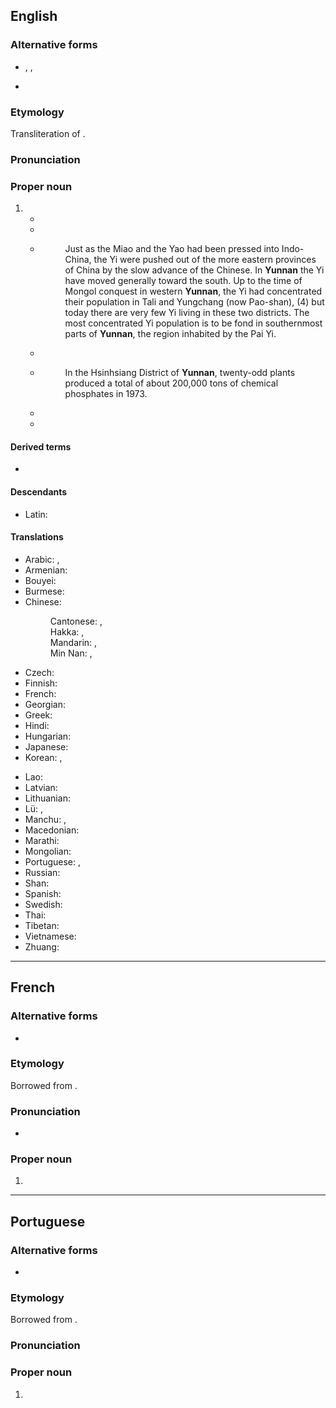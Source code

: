 {{also|Yúnnán|Yün-nan}}
==English==
{{wikipedia}}
{{commonscat}}

===Alternative forms===
* {{q|from [[Wade–Giles]]}} {{l|en|Yünnan}}, {{l|en|Yun-nan}}, {{l|en|Yün-nan}}
* {{q|obsolete}} {{l|en|Junnan}}

===Etymology===
Transliteration of {{der|en|cmn|-}} {{zh-l|雲南|tr=Yúnnán}}.

===Pronunciation===
{{rfp|en}}

===Proper noun===
{{en-proper noun}}

# {{place|en|province|in southwestern|c/China|bordering [[Myanmar]] ([[Burma]]), [[Laos]] and [[Vietnam]]|capital=Kunming}}
#* {{quote-book
|en
|year=1701
|author=Joan Luyts, {{w|Herman Moll}}
|title=A System of Geography, Part the Second
|url=https://archive.org/details/systemofgeograph00moll/
|location=[[London]]
|OCLC=6460837
|page=48
|pageurl=https://archive.org/details/systemofgeograph00moll/page/48/
|text=On the South of this Province appears that of ''Junnang'' or '''''Yunnan''''', divided into twelve Parts, whoſe chief Cities are, ''Yunnan'' the Capital of the whole Province ; ''Lingan'' ; ''Chinchian'' ; ''Cuivag'' ; ''Quanſi'' ; ''Juenkiam'' ; ''Chinyuen'' ; ''Xunnim'' ; ''Mumhoa'' ; ''Tali'' ; ''Chimtien'' ; ''Jummim'' : This Province is one of the richeſt, being ſtored with the beſt Metals, precious Stones, Musk and Silk ; and hath ſeventy five other Cities.}}
#* {{quote-book|en|url=https://archive.org/details/frompekingtoman02johngoog/|page=[https://archive.org/details/frompekingtoman02johngoog/page/n201 157]|publisher={{w|John Murray (publishing house)|John Murray}}|title=From Peking to Mandalay |author=Reginald Fleming Johnston |year=1908 |passage=I did not meet a single Chinese between Chê-to and Li-chiang in '''Yunnan'''¹- a journey that occupied about a month- and the Chinese language was entirely unknown. }}
#* {{quote-book
|en
|url=https://archive.org/details/frontierlandsyst0000chen/
|year=1949
|title=Frontier Land Systems in Southernmost China
|author={{w|Chen Han-seng}}
|publisher={{w|Institute of Pacific Relations}}
|pages=[https://archive.org/details/frontierlandsyst0000chen/page/1 1]-[https://archive.org/details/frontierlandsyst0000chen/page/2 2]}}
#*:Just as the Miao and the Yao had been pressed into Indo-China, the Yi were pushed out of the more eastern provinces of China by the slow advance of the Chinese. In '''Yunnan''' the Yi have moved generally toward the south. Up to the time of Mongol conquest in western '''Yunnan''', the Yi had concentrated their population in Tali and Yungchang (now Pao-shan), (4) but today there are very few Yi living in these two districts. The most concentrated Yi population is to be fond in southernmost parts of '''Yunnan''', the region inhabited by the Pai Yi.
#* {{quote-journal
|en
|url=https://archive.org/details/sim_free-china-weekly_1973-02-18_14_6/
|date=February 18, 1973
|title=Maoists control Phong Saly
|journal=Free China Weekly
|volume=XIV
|issue=6
|issn=0016-0318
|oclc=1786626
|location=[[Taipei]]
|page=3
|pageurl=https://archive.org/details/sim_free-china-weekly_1973-02-18_14_6/page/n2/
|text=There are huge arsenals, magazines and armories in Phong Saly, all operated by the Chinese Communists.<br>Over 200 trucks are shuttling between Phong Saly and Mengla, in southern '''Yunnan''', to replenish the supply, the report said.}}
#* {{quote-book
|en
|url=https://archive.org/details/mineralresources0000wang/
|year=1977
|ISBN=0-89158-204-5
|title=Mineral Resources and Basic Industries in the People's Republic of China
|author=K. P. Wang
|publisher={{w|Westview Press}}
|location=[[Boulder]], [[Colorado]]
|page=[https://archive.org/details/mineralresources0000wang/page/189/ 189]}}
#*:In the Hsinhsiang District of '''Yunnan''', twenty-odd plants produced a total of about 200,000 tons of chemical phosphates in 1973.
#* {{quote-web
|en
|date=11 August 2021
|title=Elephants roaming China for months return to ‘suitable’ habitat
|archiveurl=https://web.archive.org/web/20210811091631/https://www.efe.com/efe/english/life/elephants-roaming-china-for-months-return-to-suitable-habitat/50000263-4605898
|archivedate=11 August 2021
|work={{w|EFE}}
|text=Wild elephants that had been roaming the southern Chinese province of '''Yunnan''' for more than three months returned to a "more appropriate" habitat, Chinese experts told state media.}}
#* {{seemoreCites|en}}

====Derived terms====
* {{l|en|yunnanozoan}}

====Descendants====
* Latin: {{m|mul|yunnanensis}}

====Translations====
{{trans-top|a province in China}}
* Arabic: {{t+|ar|يُونَان|m|tr=yunān}}, {{t|ar|يوننان|m|tr=yunnān}}
* Armenian: {{t|hy|Յուննան}}
* Bouyei: {{t|pcc|Yinfnanf}}
* Burmese: {{t|my|ယူနန်ပြည်နယ်}}
* Chinese:
*: Cantonese: {{t|yue|雲南}}, {{t|yue|云南|tr=wan4 naam4}}
*: Hakka: {{t|hak|雲南}}, {{t|hak|云南|tr=Yùn-nàm}}
*: Mandarin: {{t+|cmn|雲南}}, {{t+|cmn|云南|tr=Yúnnán}}
*: Min Nan: {{t|nan|雲南}}, {{t|nan|云南|tr=Hûn-lâm}}
* Czech: {{t|cs|Jün-nan}}
* Finnish: {{t|fi|Yunnan}}
* French: {{t+|fr|Yunnan}}
* Georgian: {{t|ka|იუნანი}}
* Greek: {{t|el|Γιουνάν}}
* Hindi: {{t|hi|युन्नान|m}}
* Hungarian: {{t|hu|Jünnan}}
* Japanese: {{t|ja|雲南|tr=うんなん, Unnan}}
* Korean: {{t|ko|^윈난}}, {{t|ko|운남}}
{{trans-mid}}
* Lao: {{t|lo|ຢຸນນານ}}
* Latvian: {{t|lv|Juņnaņa}}
* Lithuanian: {{t|lt|Junanas}}
* Lü: {{t|khb|ᦍᦲᧃᧉᦓᦱᧃᧉ}}, {{t|khb|ᦍᦲᧃᧉᦓᦱᧃᧉᦵᦌᦲᧃ}}
* Manchu: {{t|mnc|ᠶᡡᠨᠨᠠᠨ}}, {{t|mnc|ᡡᠨ ᠨᠠᠨ}}
* Macedonian: {{t|mk|Ју́нан}}
* Marathi: {{t|mr|युन्नान}}
* Mongolian: {{t|mn|Юньнань}}
* Portuguese: {{t|pt|Yunnan|m}}, {{t|pt|Iunã|m}}
* Russian: {{t|ru|Юньна́нь|m}}
* Shan: {{t-needed|shn}}
* Spanish: {{t+|es|Yunnan}}
* Swedish: {{t|sv|Yunnan|n}}
* Thai: {{t|th|มณฑลยูนนาน|tr=monton yoonnaan}}
* Tibetan: {{t|bo|ཡུན་ནན་ཞིང་ཆེན|sc=Tibt}}
* Vietnamese: {{t+|vi|Vân Nam}}
* Zhuang: {{t|za|Yinznanz}}
{{trans-bottom}}

----

==French==

===Alternative forms===
* {{alt|fr|Yunanne||obsolete}}

===Etymology===
Borrowed from {{bor|fr|cmn|雲南|tr=Yúnnán}}.

===Pronunciation===
* {{fr-IPA|yunane}}

===Proper noun===
{{fr-proper noun|m}}

# {{place|fr|province|c/China|t1=Yunnan}}

{{C|fr|Yunnan}}

----

==Portuguese==

===Alternative forms===
* {{alt|pt|Iunã}}

===Etymology===
Borrowed from {{bor|pt|cmn|雲南|tr=Yúnnán}}.

===Pronunciation===
{{pt-IPA|br=iunã}}

===Proper noun===
{{pt-proper noun|m}}

# {{place|pt|province|c/China|t1=Yunnan}}